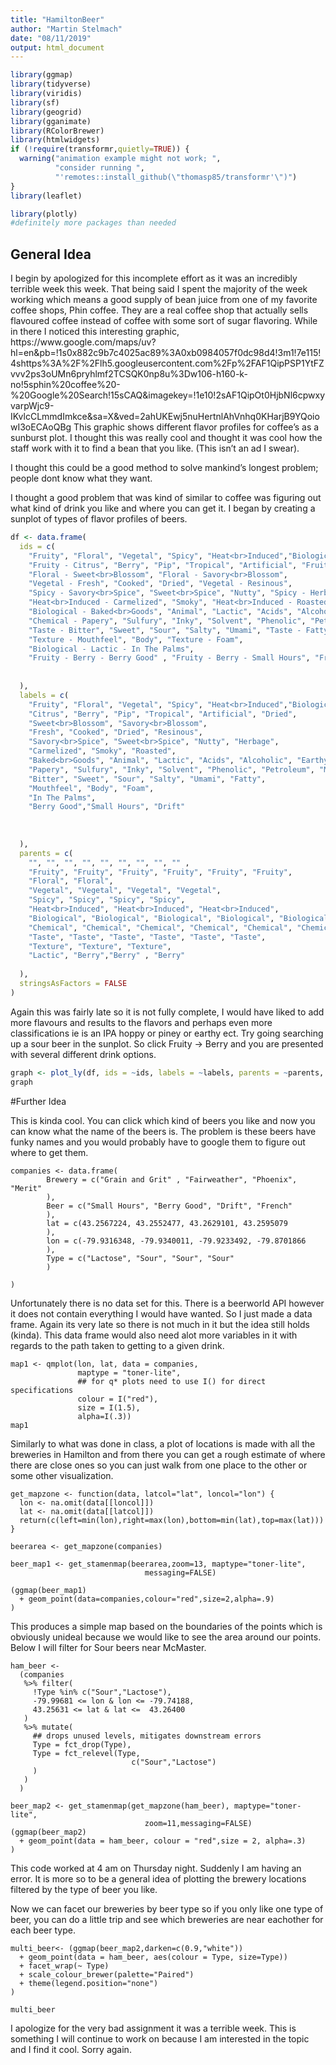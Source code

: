 ```yaml
---
title: "HamiltonBeer"
author: "Martin Stelmach"
date: "08/11/2019"
output: html_document
---
```


```r
library(ggmap)
library(tidyverse)
library(viridis)
library(sf)
library(geogrid)
library(gganimate)
library(RColorBrewer)
library(htmlwidgets)
if (!require(transformr,quietly=TRUE)) {
  warning("animation example might not work; ",
          "consider running ",
          "'remotes::install_github(\"thomasp85/transformr'\")")
}
library(leaflet)

library(plotly)
#definitely more packages than needed
```

## General Idea

I begin by apologized for this incomplete effort as it was an incredibly terrible week this week.
That being said I spent the majority of the week working which means a good supply of bean juice from one of my favorite coffee shops, Phin coffee. They are a real coffee shop that actually sells flavoured coffee instead of coffee with some sort of sugar flavoring. While in there I noticed this interesting graphic,
https://www.google.com/maps/uv?hl=en&pb=!1s0x882c9b7c4025ac89%3A0xb0984057f0dc98d4!3m1!7e115!4shttps%3A%2F%2Flh5.googleusercontent.com%2Fp%2FAF1QipPSP1YtFZvvv2ps3oUMn6pryhlmf2TCSQK0np8u%3Dw106-h160-k-no!5sphin%20coffee%20-%20Google%20Search!15sCAQ&imagekey=!1e10!2sAF1QipOt0HjbNl6cpwxyvarpWjc9-IKvlcCLmmdImkce&sa=X&ved=2ahUKEwj5nuHertnlAhVnhq0KHarjB9YQoiowI3oECAoQBg 
This graphic shows different flavor profiles for coffee's as a sunburst plot. I thought this was really cool and thought it was cool how the staff work with it to find a bean that you like. (This isn't an ad I swear).

I thought this could be a good method to solve mankind's longest problem; people dont know what they want.

I thought a good problem that was kind of similar to coffee was figuring out what kind of drink you like and where you can get it. I began by creating a sunplot of types of flavor profiles of beers. 


```r
df <- data.frame(
  ids = c(
    "Fruity", "Floral", "Vegetal", "Spicy", "Heat<br>Induced","Biological", "Chemical","Taste","Texture", 
    "Fruity - Citrus", "Berry", "Pip", "Tropical", "Artificial", "Fruity - Dried",
    "Floral - Sweet<br>Blossom", "Floral - Savory<br>Blossom", 
    "Vegetal - Fresh", "Cooked", "Dried", "Vegetal - Resinous",
    "Spicy - Savory<br>Spice", "Sweet<br>Spice", "Nutty", "Spicy - Herbage",
    "Heat<br>Induced - Carmelized", "Smoky", "Heat<br>Induced - Roasted",
    "Biological - Baked<br>Goods", "Animal", "Lactic", "Acids", "Alcoholic", "Biological - Earthy",
    "Chemical - Papery", "Sulfury", "Inky", "Solvent", "Phenolic", "Petroleum", "Chemical - Metallic",
    "Taste - Bitter", "Sweet", "Sour", "Salty", "Umami", "Taste - Fatty", 
    "Texture - Mouthfeel", "Body", "Texture - Foam",
    "Biological - Lactic - In The Palms",
    "Fruity - Berry - Berry Good" , "Fruity - Berry - Small Hours", "Fruity - Berry - Drift"
    
    
  ),
  labels = c(
    "Fruity", "Floral", "Vegetal", "Spicy", "Heat<br>Induced","Biological", "Chemical","Taste","Texture", 
    "Citrus", "Berry", "Pip", "Tropical", "Artificial", "Dried",
    "Sweet<br>Blossom", "Savory<br>Blossom", 
    "Fresh", "Cooked", "Dried", "Resinous",
    "Savory<br>Spice", "Sweet<br>Spice", "Nutty", "Herbage",
    "Carmelized", "Smoky", "Roasted",
    "Baked<br>Goods", "Animal", "Lactic", "Acids", "Alcoholic", "Earthy",
    "Papery", "Sulfury", "Inky", "Solvent", "Phenolic", "Petroleum", "Metallic",
    "Bitter", "Sweet", "Sour", "Salty", "Umami", "Fatty", 
    "Mouthfeel", "Body", "Foam",
    "In The Palms",
    "Berry Good","Small Hours", "Drift"
    
    
   
  ),
  parents = c(
    "", "", "", "", "", "", "", "", "" ,
    "Fruity", "Fruity", "Fruity", "Fruity", "Fruity", "Fruity",
    "Floral", "Floral",
    "Vegetal", "Vegetal", "Vegetal", "Vegetal",
    "Spicy", "Spicy", "Spicy", "Spicy",
    "Heat<br>Induced", "Heat<br>Induced", "Heat<br>Induced", 
    "Biological", "Biological", "Biological", "Biological", "Biological", "Biological",
    "Chemical", "Chemical", "Chemical", "Chemical", "Chemical", "Chemical", "Chemical",
    "Taste", "Taste", "Taste", "Taste", "Taste", "Taste",
    "Texture", "Texture", "Texture",
    "Lactic", "Berry","Berry" , "Berry"
    
  ),
  stringsAsFactors = FALSE
)
```

Again this was fairly late so it is not fully complete, I would have liked to add more flavours and results to the flavors and perhaps even more classifications ie is an IPA hoppy or piney or earthy ect. Try going searching up a sour beer in the sunplot. So click Fruity -> Berry and you are presented with several different drink options.

```r
graph <- plot_ly(df, ids = ~ids, labels = ~labels, parents = ~parents, type = 'sunburst',maxdepth = 2)
graph
```

#Further Idea

This is kinda cool. You can click which kind of beers you like and now you can know what the name of the beers is. The problem is these beers have funky names and you would probably have to google them to figure out where to get them. 

```maps
companies <- data.frame(
        Brewery = c("Grain and Grit" , "Fairweather", "Phoenix", "Merit"
        ),
        Beer = c("Small Hours", "Berry Good", "Drift", "French"
        ),
        lat = c(43.2567224, 43.2552477, 43.2629101, 43.2595079
        ),
        lon = c(-79.9316348, -79.9340011, -79.9233492, -79.8701866
        ),
        Type = c("Lactose", "Sour", "Sour", "Sour"
        )
        
)
```

Unfortunately there is no data set for this. There is a beerworld API however it does not contain everything I would have wanted. So I just made a data frame. Again its very late so there is not much in it but the idea still holds (kinda). This data frame would also need alot more variables in it with regards to the path taken to getting to a given drink.

```map1
map1 <- qmplot(lon, lat, data = companies, 
               maptype = "toner-lite",
               ## for q* plots need to use I() for direct specifications
               colour = I("red"),
               size = I(1.5),
               alpha=I(.3))
map1

```

Similarly to what was done in class, a plot of locations is made with all the breweries in Hamilton and from there you can get a rough estimate of where there are close ones so you can just walk from one place to the other or some other visualization. 

```map2
get_mapzone <- function(data, latcol="lat", loncol="lon") {
  lon <- na.omit(data[[loncol]])
  lat <- na.omit(data[[latcol]])
  return(c(left=min(lon),right=max(lon),bottom=min(lat),top=max(lat)))
}

beerarea <- get_mapzone(companies)            

beer_map1 <- get_stamenmap(beerarea,zoom=13, maptype="toner-lite", 
                              messaging=FALSE)

(ggmap(beer_map1)
  + geom_point(data=companies,colour="red",size=2,alpha=.9)
)

```

This produces a simple map based on the boundaries of the points which is obviously unideal because we would like to see the area around our points. Below I will filter for Sour beers near McMaster. 


```map3
ham_beer <-
  (companies
   %>% filter(
     !Type %in% c("Sour","Lactose"),
     -79.99681 <= lon & lon <= -79.74188,
     43.25631 <= lat & lat <=  43.26400
   )
   %>% mutate(
     ## drops unused levels, mitigates downstream errors
     Type = fct_drop(Type), 
     Type = fct_relevel(Type,
                           c("Sour","Lactose")
     )
   )
  )

beer_map2 <- get_stamenmap(get_mapzone(ham_beer), maptype="toner-lite",
                              zoom=11,messaging=FALSE)
(ggmap(beer_map2)
  + geom_point(data = ham_beer, colour = "red",size = 2, alpha=.3)
)  
```

This code worked at 4 am on Thursday night. Suddenly I am having an error. It is more so to be a general idea of plotting the brewery locations filtered by the type of beer you like. 

Now we can facet our breweries by beer type so if you only like one type of beer, you can do a little trip and see which breweries are near eachother for each beer type. 

```map4
multi_beer<- (ggmap(beer_map2,darken=c(0.9,"white")) 
  + geom_point(data = ham_beer, aes(colour = Type, size=Type))
  + facet_wrap(~ Type)
  + scale_colour_brewer(palette="Paired")
  + theme(legend.position="none")
)

multi_beer

```

I apologize for the very bad assignment it was a terrible week. This is something I will continue to work on because I am interested in the topic and I find it cool.
Sorry again.